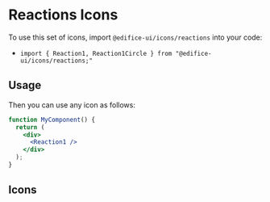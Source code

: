 

<Meta title="Icons/Reactions Icons" />

# Reactions Icons

To use this set of icons, import `@edifice-ui/icons/reactions` into your code:

- `import { Reaction1, Reaction1Circle } from "@edifice-ui/icons/reactions;"`

## Usage

Then you can use any icon as follows:

```jsx
function MyComponent() {
  return (
    <div>
      <Reaction1 />
    </div>
  );
}
```

## Icons

<Icons icons={icons} />
